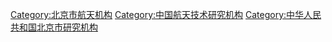 [[Category:北京市航天机构|Category:北京市航天机构]]
[[Category:中国航天技术研究机构|Category:中国航天技术研究机构]]
[[Category:中华人民共和国北京市研究机构|Category:中华人民共和国北京市研究机构]]
